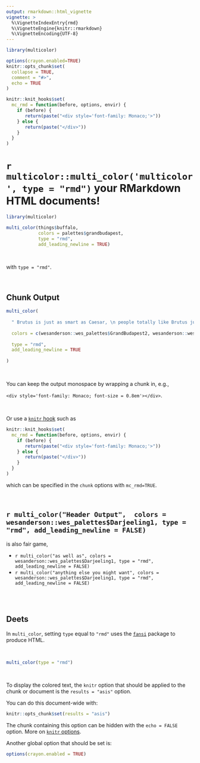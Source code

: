 ```yaml
---
output: rmarkdown::html_vignette
vignette: >
  %\VignetteIndexEntry{rmd}
  %\VignetteEngine{knitr::rmarkdown}
  %\VignetteEncoding{UTF-8}
---
```


```r
library(multicolor)

options(crayon.enabled=TRUE)
knitr::opts_chunk$set(
  collapse = TRUE,
  comment = "#>",
  echo = TRUE
)

knitr::knit_hooks$set(
  mc_rmd = function(before, options, envir) {
    if (before) {
       return(paste("<div style='font-family: Monaco;'>"))
    } else {
       return(paste("</div>"))
    }
  }
)
```


# `r multicolor::multi_color('multicolor', type = "rmd")` your RMarkdown HTML documents!


```r
library(multicolor)
```



```r
multi_color(things$buffalo, 
            colors = palettes$grandbudapest, 
            type = "rmd", 
            add_leading_newline = TRUE)
```

<br>

with `type = "rmd"`.

<br>

## Chunk Output

```r
multi_color(
  
  " Brutus is just as smart as Caesar, \n people totally like Brutus just as much as they like Caesar, \n and when did it become okay for one person \n to be the boss of everybody because \n that's not what Rome is about! \n We should totally just STAB CAESAR!",
  
  colors = c(wesanderson::wes_palettes$GrandBudapest2, wesanderson::wes_palettes$GrandBudapest2),
  
  type = "rmd",
  add_leading_newline = TRUE
  
)
```

<br>

You can keep the output monospace by wrapping a chunk in, e.g.,

`<div style='font-family: Monaco; font-size = 0.8em'></div>`.

<br>

Or use a [`knitr` hook](https://yihui.name/knitr/hooks/) such as 

```r
knitr::knit_hooks$set(
  mc_rmd = function(before, options, envir) {
    if (before) {
       return(paste("<div style='font-family: Monaco;'>"))
    } else {
       return(paste("</div>"))
    }
  }
)
```

which can be specified in the `chunk` options with `mc_rmd=TRUE`.

<br> 

## `r multi_color("Header Output",  colors = wesanderson::wes_palettes$Darjeeling1, type = "rmd", add_leading_newline = FALSE)`

is also fair game,

* `r multi_color("as well as", colors = wesanderson::wes_palettes$Darjeeling1, type = "rmd", add_leading_newline = FALSE)`
* `r multi_color("anything else you might want", colors = wesanderson::wes_palettes$Darjeeling1, type = "rmd", add_leading_newline = FALSE)`


<br>
<br>

## Deets

In `multi_color`, setting `type` equal to `"rmd"` uses the [`fansi`](https://github.com/brodieG/fansi) package to produce HTML.

<br>

```r
multi_color(type = "rmd")
```

<br>

To display the colored text, the `knitr` option that should be applied to the chunk or document is the `results = "asis"` option.

You can do this document-wide with:

```r
knitr::opts_chunk$set(results = "asis")
```

The chunk containing this option can be hidden with the `echo = FALSE` option. More on [`knitr` options](https://yihui.name/knitr/options/).

Another global option that should be set is:

```r
options(crayon.enabled = TRUE)
```

<br>
